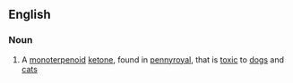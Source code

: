 ==English==

===Noun===
{{wikipedia}}
{{en-noun|-}}

# {{context|organic compound|lang=en}} A [[monoterpenoid]] [[ketone]], found in [[pennyroyal]], that is [[toxic]] to [[dog]]s and [[cat]]s